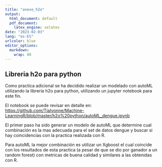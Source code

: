 ```yaml
---
title: "anexo_h2o"
output:
  html_document: default
  pdf_document: 
    latex_engine: xelatex
date: "2023-02-03"
lang: "es-ES"
urlcolor: blue
editor_options: 
  markdown: 
    wrap: 80
---
```



## Libreria h2o para python

Como practica adicional se ha decidido realizar un modelado con autoML utilizando la librería h2o para python, utilizando un jupyter notebook para este fin. 

El notebook se puede revisar en detalle en:
<https://github.com/TiaIvonne/Machine-LearningR/blob/master/h2o%20python/autoML_dengue.ipynb>

El primer paso ha sido generar un modelo de autoML que determine cual combinación es la mas adecuada para el set de datos dengue y buscar si hay coincidencias con la practica realizada con R.

Para autoML la mejor combinación es utilizar un Xgboost el cual coincide con los resultados de esta practica (a pesar de que se dio por ganador a un random forest) con metricas de buena calidad y similares a las obtenidas con R.



